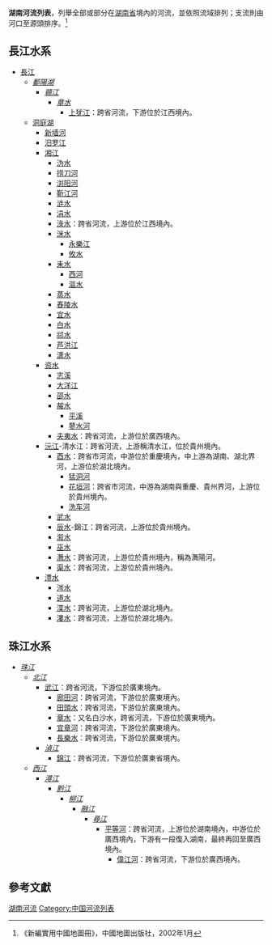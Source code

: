 '''湖南河流列表'''，列舉全部或部分在[[湖南省|湖南省]]境內的河流，並依照流域排列；支流則由河口至源頭排序。<ref>《新編實用中國地圖冊》，中國地圖出版社，2002年1月</ref>

==長江水系==
*[[長江|長江]]
**''[[鄱陽湖|鄱陽湖]]''
***''[[赣江|赣江]]''
****''[[章水_(贛江)|章水]]''
*****[[上犹江|上犹江]]：跨省河流，下游位於江西境內。
**[[洞庭湖|洞庭湖]]
***[[新墙河|新墙河]]
***[[汨罗江|汨罗江]]
***[[湘江|湘江]]
****[[沩水河|沩水]]
****[[捞刀河|捞刀河]]
****[[浏阳河|浏阳河]]
****[[靳江河|靳江河]]
****[[涟水_(湘江支流)|涟水]]
****[[涓水|涓水]]
****[[淥水|淥水]]：跨省河流，上游位於江西境內。
****[[洣水|洣水]]
*****[[永樂江|永樂江]]
*****[[攸水|攸水]]
****[[耒水|耒水]]
*****[[西河_(耒水支流)|西河]]
*****[[漚水|漚水]]
****[[蒸水|蒸水]]
****[[舂陵水|舂陵水]]
****[[宜水|宜水]]
****[[白水_(湘江支流)|白水]]
****[[祁水|祁水]]
****[[芦洪江|芦洪江]]
****[[潇水|潇水]]
***[[资江|资水]]
****[[志溪|志溪]]
****[[大洋江|大洋江]]
****[[邵水|邵水]]
****[[赧水|赧水]] 
*****[[平溪|平溪]]
*****[[蓼水河|蓼水河]]
****[[夫夷水|夫夷水]]：跨省河流，上游位於廣西境內。
***[[沅水|沅江]]-清水江：跨省河流，上游稱清水江，位於貴州境內。
****[[酉水_(沅水支流)|酉水]]：跨省市河流，中游位於重慶境內，中上游為湖南、湖北界河，上游位於湖北境內。
*****[[猛洞河|猛洞河]]
*****[[花垣河|花垣河]]：跨省市河流，中游為湖南與重慶、貴州界河，上游位於貴州境內。
*****[[洗车河|洗车河]]
****[[武水|武水]]
****[[辰水|辰水]]-錦江：跨省河流，上游位於貴州境內。
****[[溆水|溆水]]
****[[巫水|巫水]]
****[[㵲陽河|㵲水]]：跨省河流，上游位於貴州境內，稱為㵲陽河。
****[[渠水|渠水]]：跨省河流，上游位於貴州境內。
***[[澧水|澧水]]
****[[涔水|涔水]]
****[[道水|道水]]
****[[渫水|渫水]]：跨省河流，上游位於湖北境內。
****[[漊水|漊水]]：跨省河流，上游位於湖北境內。

==珠江水系==
*''[[珠江|珠江]]''
**''[[北江|北江]]''
***[[武江_(河流)|武江]]：跨省河流，下游位於廣東境內。
****[[廊田河|廊田河]]：跨省河流，下游位於廣東境內。
****[[田頭水|田頭水]]：跨省河流，下游位於廣東境內。
****[[章水_(武江)|章水]]：又名白沙水，跨省河流，下游位於廣東境內。
****[[宜章河|宜章河]]：跨省河流，下游位於廣東境內。
****[[長樂水|長樂水]]：跨省河流，下游位於廣東境內。
***''[[湞江_(河流)|湞江]]''  
****[[錦江_(北江支流)|錦江]]：跨省河流，下游位於廣東省境內。
**''[[西江|西江]]''
***''[[潯江|潯江]]''
****''[[黔江|黔江]]''
*****''[[柳江|柳江]]''
******''[[融江|融江]]''
*******''[[尋江|尋江]]''
********[[平等河|平等河]]：跨省河流，上游位於湖南境內，中游位於廣西境內，下游有一段復入湖南，最終再回至廣西境內。
*********[[偉江河|偉江河]]：跨省河流，下游位於廣西境內。

==參考文獻==
{{reflist}}

[[Category:湖南河流|]]
[[Category:中国河流列表|Category:中国河流列表]]